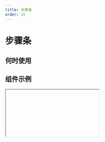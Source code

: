 ```yaml
---
title: 步骤条
order: 15
---
```


# 步骤条

## 何时使用

## 组件示例

<Iframe url="https://pre-yida-performance3.alibaba-inc.com/developer/steps-v2?isRenderNav=false" />

## 组件属性

| 属性名   |  属性code  | 类型 | 数据示例  |  备注 |
| :------ | :------ | :------ | :------ | :----- |
| 步骤数据 | dataSource  | object  | [{ title: 'step1', content: 'Open' }, { title: 'step2', content: 'Put'}] |  |
| 当前步骤 | current  | number  | 1 |  |
| 类型 | shape  | string  | 'circle' | 'circle', 'arrow', 'dot' |
| 展示方向 | direction  | string  | 'horizontal'  | 'horizontal', 'vertical' |
| 横向布局时的内容排列 | labelPlacement  | string  |  'vertical' | 'vertical', 'horizontal' |
| 只读模式 | placeholder  | bool  |  false |  |
| 开启动效 | animation  | bool  |  true |  |
| 点击按钮动作 | onClick  | func  |  'function onClick(index) {}' |  |

<AttrTable dataSource={[{
  attr: '步骤数据',
  code: 'dataSource',
  type: 'object',
  demo: "[{ title: 'step1', content: 'Open' }, { title: 'step2', content: 'Put'}]",
  dafault:'',
  desc: ''
}, {
  attr: '当前步骤',
  code: 'current',
  type: 'number',
  demo: '1',
  dafault:'',
  desc: ''
}, {
  attr: '类型',
  code: 'shape',
  type: 'string',
  demo: "'circle'",
  dafault:"'circle', 'arrow', 'dot'",
  desc: ''
}, {
  attr: '展示方向',
  code: 'direction',
  type: 'string',
  demo: "'horizontal'",
  dafault:"'horizontal', 'vertical'",
  desc: ''
},  {
  attr: '横向布局时的内容排列',
  code: 'labelPlacement',
  type: 'string',
  demo: "'vertical'",
  dafault:"'vertical', 'horizontal'",
  desc: ''
}, {
  attr: '只读模式',
  code: 'placeholder',
  type: 'bool',
  demo: 'false',
  dafault:'',
  desc: ''
},
{
  attr: '开启动效',
  code: 'animation',
  type: 'bool',
  demo: "true",
  dafault:'',
  desc: ''
},
{
  attr: '点击按钮动作',
  code: 'onClick',
  type: 'func',
  demo: "'function onClick(index) {}'",
  dafault:'',
  desc: ''
},
]}
/>